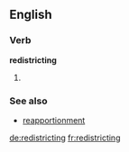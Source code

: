 ==English==

===Verb===
'''redistricting'''

# {{third-person singular of|[[redistrict]]}}

===See also===
* [[reapportionment]]

[[de:redistricting]]
[[fr:redistricting]]